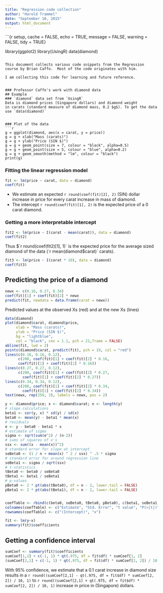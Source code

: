 ```yaml
---
title: "Regression code collection"
author: "Harold Trammel"
date: "September 10, 2015"
output: html_document
---
```

```{r setup, 
      cache = FALSE, 
      echo = TRUE, 
      message = FALSE, 
      warning = FALSE, 
      tidy = TRUE}

library(ggplot2)
library(UsingR)
data(diamond)
```

This document collects various code snippets from the Regression course by Brian Caffo.  Most of the code originates with him.  

I am collecting this code for learning and future reference.


### Professor Caffo's work with diamond data
## Example
### `diamond` data set from `UsingR` 
Data is diamond prices (Singapore dollars) and diamond weight
in carats (standard measure of diamond mass, 0.2 $g$). To get the data use `data(diamond)`


### Plot of the data
```r
g = ggplot(diamond, aes(x = carat, y = price))
g = g + xlab("Mass (carats)")
g = g + ylab("Price (SIN $)")
g = g + geom_point(size = 7, colour = "black", alpha=0.5)
g = g + geom_point(size = 5, colour = "blue", alpha=0.2)
g = g + geom_smooth(method = "lm", colour = "black")
print(g)
```

### Fitting the linear regression model
```r
fit <- lm(price ~ carat, data = diamond)
coef(fit)
```

* We estimate an expected `r round(coef(fit)[2], 2)` (SIN) dollar increase in price for every carat increase in mass of diamond.
* The intercept `r round(coef(fit)[1], 2)` is the expected price
  of a 0 carat diamond.

### Getting a more interpretable intercept
```r
fit2 <- lm(price ~ I(carat - mean(carat)), data = diamond)
coef(fit2)
```

Thus $`r round(coef(fit2)[1], 1)` is the expected price for 
the average sized diamond of the data (`r mean(diamond$carat)` carats).

```r
fit3 <- lm(price ~ I(carat * 10), data = diamond)
coef(fit3)
```


## Predicting the price of a diamond
```r
newx <- c(0.16, 0.27, 0.34)
coef(fit)[1] + coef(fit)[2] * newx
predict(fit, newdata = data.frame(carat = newx))
```


Predicted values at the observed Xs (red)
and at the new Xs (lines)
```r
data(diamond)
plot(diamond$carat, diamond$price,  
     xlab = "Mass (carats)", 
     ylab = "Price (SIN $)", 
     bg = "lightblue", 
     col = "black", cex = 1.1, pch = 21,frame = FALSE)
abline(fit, lwd = 2)
points(diamond$carat, predict(fit), pch = 19, col = "red")
lines(c(0.16, 0.16, 0.12), 
      c(200, coef(fit)[1] + coef(fit)[2] * 0.16,
      coef(fit)[1] + coef(fit)[2] * 0.16))
lines(c(0.27, 0.27, 0.12), 
      c(200, coef(fit)[1] + coef(fit)[2] * 0.27,
        coef(fit)[1] + coef(fit)[2] * 0.27))
lines(c(0.34, 0.34, 0.12), 
      c(200, coef(fit)[1] + coef(fit)[2] * 0.34,
        coef(fit)[1] + coef(fit)[2] * 0.34))
text(newx, rep(250, 3), labels = newx, pos = 2)
```

```r
y <- diamond$price; x <- diamond$carat; n <- length(y)
# slope calculations
beta1 <- cor(y, x) * sd(y) / sd(x)
beta0 <- mean(y) - beta1 * mean(x)
# residuals
e <- y - beta0 - beta1 * x
# estimate of sigma
sigma <- sqrt(sum(e^2) / (n-2)) 
# sums of squares of x's
ssx <- sum((x - mean(x))^2)
# standard error for slope at intercept
seBeta0 <- (1 / n + mean(x) ^ 2 / ssx) ^ .5 * sigma 
# standard error for around regression line
seBeta1 <- sigma / sqrt(ssx)
# t-statistics
tBeta0 <- beta0 / seBeta0
tBeta1 <- beta1 / seBeta1
# p-values 
pBeta0 <- 2 * pt(abs(tBeta0), df = n - 2, lower.tail = FALSE)
pBeta1 <- 2 * pt(abs(tBeta1), df = n - 2, lower.tail = FALSE)


coefTable <- rbind(c(beta0, seBeta0, tBeta0, pBeta0), c(beta1, seBeta1, tBeta1, pBeta1))
colnames(coefTable) <- c("Estimate", "Std. Error", "t value", "P(>|t|)")
rownames(coefTable) <- c("(Intercept)", "x")

fit <- lm(y~x)
summary(fit)$coefficients

```

## Getting a confidence interval
```r
sumCoef <- summary(fit)$coefficients
sumCoef[1,1] + c(-1, 1) * qt(.975, df = fit$df) * sumCoef[1, 2]
(sumCoef[2,1] + c(-1, 1) * qt(.975, df = fit$df) * sumCoef[2, 2]) / 10
```
With 95% confidence, we estimate that a 0.1 carat increase in
diamond size results in a `r round((sumCoef[2,1] - qt(.975, df = fit$df) * sumCoef[2, 2]) / 10, 1)` to `r round((sumCoef[2,1] + qt(.975, df = fit$df) * sumCoef[2, 2]) / 10, 1)` increase in price in (Singapore) dollars.

